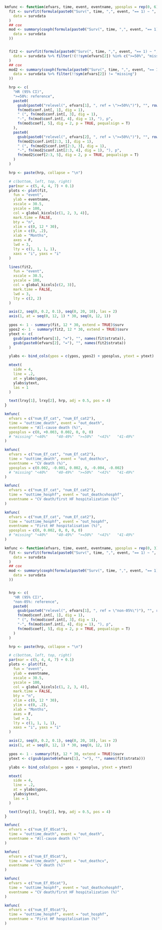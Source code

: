 ```r

kmfunc <- function(efvars, time, event, eventname, yposplus = rep(0, 6), lrxy = c(30 * .2, 0.16)) {
  fit <- survfit(formula(paste0("Surv(", time, ",", event, "== 1) ~ ", efvars[1])),
    data = survdata
  )
  ## cox
  mod <- summary(coxph(formula(paste0("Surv(", time, ",", event, "== 1) ~ relevel(", efvars[1], ", ref = '>=50%')")),
    data = survdata
  ))


  fit2 <- survfit(formula(paste0("Surv(", time, ",", event, "== 1) ~ ", efvars[2])),
    data = survdata %>% filter(!(!!sym(efvars[2]) %in% c(">=50%", "missing")))
  )
  ## cox
  mod2 <- summary(coxph(formula(paste0("Surv(", time, ",", event, "== 1) ~ relevel(", efvars[2], ", ref = '>=50%')")),
    data = survdata %>% filter(!!sym(efvars[2]) != "missing")
  ))

  hrp <- c(
    "HR (95% CI)",
    ">=50%: reference",
    paste0(
      gsub(paste0("relevel(", efvars[1], ", ref = \">=50%\")"), "", rownames(mod$conf.int), fixed = TRUE), ": ",
      fn(mod$conf.int[, 1], dig = 1),
      " (", fn(mod$conf.int[, 3], dig = 1),
      "-", fn(mod$conf.int[, 4], dig = 1), "), p",
      fn(mod$coef[, 5], dig = 2, p = TRUE, pequalsign = T)
    ),
    paste0(
      gsub(paste0("relevel(", efvars[2], ", ref = \">=50%\")"), "", rownames(mod2$conf.int)[2:3], fixed = TRUE), ": ",
      fn(mod2$conf.int[2:3, 1], dig = 1),
      " (", fn(mod2$conf.int[2:3, 3], dig = 1),
      "-", fn(mod2$conf.int[2:3, 4], dig = 1), "), p",
      fn(mod2$coef[2:3, 5], dig = 2, p = TRUE, pequalsign = T)
    )
  )

  hrp <- paste(hrp, collapse = "\n")

  # c(bottom, left, top, right)
  par(mar = c(5, 4, 4, 7) + 0.1)
  plots <- plot(fit,
    fun = "event",
    ylab = eventname,
    xscale = 30.5,
    yscale = 100,
    col = global_kicols[c(1, 2, 3, 4)],
    mark.time = FALSE,
    bty = "n",
    xlim = c(0, 12 * 30),
    ylim = c(0, .2),
    xlab = "Months",
    axes = F,
    lwd = 3,
    lty = c(1, 1, 1, 1),
    xaxs = "i", yaxs = "i"
  )

  lines(fit2,
    fun = "event",
    xscale = 30.5,
    yscale = 100,
    col = global_kicols[c(2, 3)],
    mark.time = FALSE,
    lwd = 3,
    lty = c(2, 2)
  )

  axis(2, seq(0, 0.2, 0.1), seq(0, 20, 10), las = 2)
  axis(1, at = seq(0, 12, 1) * 30, seq(0, 12, 1))

  ypos <- 1 - summary(fit, 12 * 30, extend = TRUE)$surv
  ypos2 <- 1 - summary(fit2, 12 * 30, extend = TRUE)$surv
  ytext <- c(
    gsub(paste0(efvars[1], "="), "", names(fit$strata)),
    gsub(paste0(efvars[2], "="), "", names(fit2$strata))
  )

  ylabs <- bind_cols(ypos = c(ypos, ypos2) + yposplus, ytext = ytext)

  mtext(
    side = 4,
    line = .2,
    at = ylabs$ypos,
    ylabs$ytext,
    las = 1
  )

  text(lrxy[1], lrxy[2], hrp, adj = 0.5, pos = 4)
}
```

```r
kmfunc(
  efvars = c("num_Ef_cat", "num_Ef_cat2"),
  time = "outtime_death", event = "out_death",
  eventname = "All-cause death (%)",
  yposplus = c(0, +0.003, 0.002, 0, 0, 0)
  # "missing" "<40%"    "40-49%"  ">=50%"  "<41%"   "41-49%"
)
```

```r
kmfunc(
  efvars = c("num_Ef_cat", "num_Ef_cat2"),
  time = "outtime_death", event = "out_deathcv",
  eventname = "CV death (%)",
  yposplus = c(0.002, -0.001, 0.002, 0, -0.004, -0.002)
  # "missing" "<40%"    "40-49%"  ">=50%"  "<41%"   "41-49%"
)
```

```r
kmfunc(
  efvars = c("num_Ef_cat", "num_Ef_cat2"),
  time = "outtime_hosphf", event = "out_deathcvhosphf",
  eventname = "CV death/first HF hospitalization (%)"
)
```

```r
kmfunc(
  efvars = c("num_Ef_cat", "num_Ef_cat2"),
  time = "outtime_hosphf", event = "out_hosphf",
  eventname = "First HF hospitalisation (%)",
  yposplus = c(0, 0.002, 0, 0, 0, 0)
  # "missing" "<40%"    "40-49%"  ">=50%"  "<41%"   "41-49%"
)
```

```r

kmfunc <- function(efvars, time, event, eventname, yposplus = rep(0, 3), lrxy = c(30 * .2, 0.16)) {
  fit <- survfit(formula(paste0("Surv(", time, ",", event, "== 1) ~ ", efvars)),
    data = survdata
  )
  ## cox
  mod <- summary(coxph(formula(paste0("Surv(", time, ",", event, "== 1) ~ relevel(", efvars, ", ref = 'non-05%')")),
    data = survdata
  ))


  hrp <- c(
    "HR (95% CI)",
    "non-05%: reference",
    paste0(
      gsub(paste0("relevel(", efvars[1], ", ref = \"non-05%\")"), "", rownames(mod$conf.int), fixed = TRUE), ": ",
      fn(mod$conf.int[, 1], dig = 1),
      " (", fn(mod$conf.int[, 3], dig = 1),
      "-", fn(mod$conf.int[, 4], dig = 1), "), p",
      fn(mod$coef[, 5], dig = 2, p = TRUE, pequalsign = T)
    )
  )

  hrp <- paste(hrp, collapse = "\n")

  # c(bottom, left, top, right)
  par(mar = c(5, 4, 4, 7) + 0.1)
  plots <- plot(fit,
    fun = "event",
    ylab = eventname,
    xscale = 30.5,
    yscale = 100,
    col = global_kicols[c(1, 2, 3, 4)],
    mark.time = FALSE,
    bty = "n",
    xlim = c(0, 12 * 30),
    ylim = c(0, .2),
    xlab = "Months",
    axes = F,
    lwd = 3,
    lty = c(1, 1, 1, 1),
    xaxs = "i", yaxs = "i"
  )

  axis(2, seq(0, 0.2, 0.1), seq(0, 20, 10), las = 2)
  axis(1, at = seq(0, 12, 1) * 30, seq(0, 12, 1))

  ypos <- 1 - summary(fit, 12 * 30, extend = TRUE)$surv
  ytext <- c(gsub(paste0(efvars[1], "="), "", names(fit$strata)))

  ylabs <- bind_cols(ypos = ypos + yposplus, ytext = ytext)

  mtext(
    side = 4,
    line = .2,
    at = ylabs$ypos,
    ylabs$ytext,
    las = 1
  )

  text(lrxy[1], lrxy[2], hrp, adj = 0.5, pos = 4)
}
```

```r
kmfunc(
  efvars = c("num_Ef_05cat"),
  time = "outtime_death", event = "out_death",
  eventname = "All-cause death (%)"
)
```

```r
kmfunc(
  efvars = c("num_Ef_05cat"),
  time = "outtime_death", event = "out_deathcv",
  eventname = "CV death (%)"
)
```

```r
kmfunc(
  efvars = c("num_Ef_05cat"),
  time = "outtime_hosphf", event = "out_deathcvhosphf",
  eventname = "CV death/first HF hospitalization (%)"
)
```

```r
kmfunc(
  efvars = c("num_Ef_05cat"),
  time = "outtime_hosphf", event = "out_hosphf",
  eventname = "First HF hospitalisation (%)"
)
```
